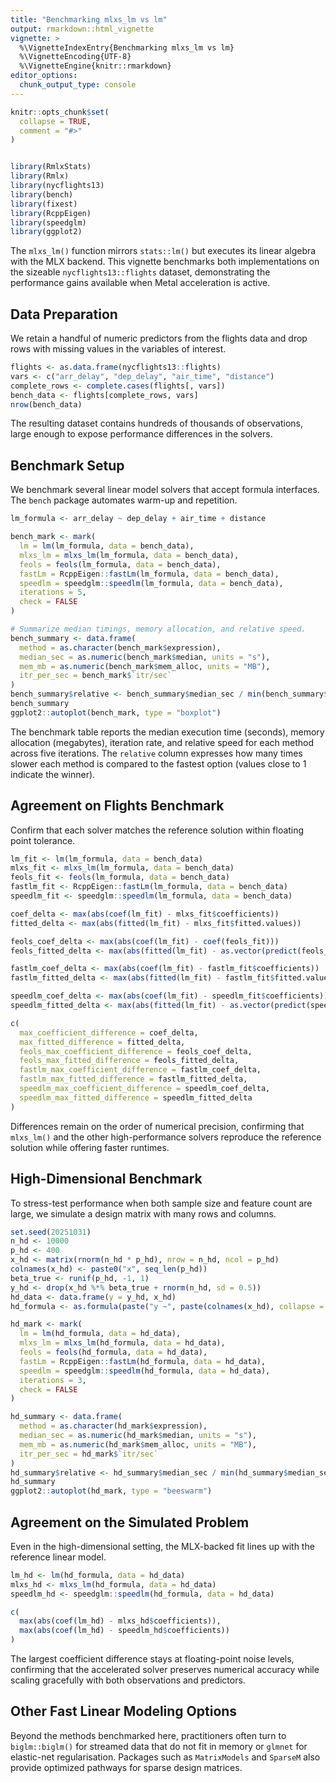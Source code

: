 ```yaml
---
title: "Benchmarking mlxs_lm vs lm"
output: rmarkdown::html_vignette
vignette: >
  %\VignetteIndexEntry{Benchmarking mlxs_lm vs lm}
  %\VignetteEncoding{UTF-8}
  %\VignetteEngine{knitr::rmarkdown}
editor_options: 
  chunk_output_type: console
---
```


```r
knitr::opts_chunk$set(
  collapse = TRUE,
  comment = "#>"
)


library(RmlxStats)
library(Rmlx)
library(nycflights13)
library(bench)
library(fixest)
library(RcppEigen)
library(speedglm)
library(ggplot2)
```

The `mlxs_lm()` function mirrors `stats::lm()` but executes its
linear algebra with the MLX backend. This vignette benchmarks both
implementations on the sizeable `nycflights13::flights` dataset,
demonstrating the performance gains available when Metal acceleration
is active.

## Data Preparation

We retain a handful of numeric predictors from the flights data and
drop rows with missing values in the variables of interest.

```r
flights <- as.data.frame(nycflights13::flights)
vars <- c("arr_delay", "dep_delay", "air_time", "distance")
complete_rows <- complete.cases(flights[, vars])
bench_data <- flights[complete_rows, vars]
nrow(bench_data)
```

The resulting dataset contains hundreds of thousands of observations,
large enough to expose performance differences in the solvers.

## Benchmark Setup

We benchmark several linear model solvers that accept formula interfaces.
The `bench` package automates warm-up and repetition.

```r
lm_formula <- arr_delay ~ dep_delay + air_time + distance

bench_mark <- mark(
  lm = lm(lm_formula, data = bench_data),
  mlxs_lm = mlxs_lm(lm_formula, data = bench_data),
  feols = feols(lm_formula, data = bench_data),
  fastLm = RcppEigen::fastLm(lm_formula, data = bench_data),
  speedlm = speedglm::speedlm(lm_formula, data = bench_data),
  iterations = 5,
  check = FALSE
)

# Summarize median timings, memory allocation, and relative speed.
bench_summary <- data.frame(
  method = as.character(bench_mark$expression),
  median_sec = as.numeric(bench_mark$median, units = "s"),
  mem_mb = as.numeric(bench_mark$mem_alloc, units = "MB"),
  itr_per_sec = bench_mark$`itr/sec`
)
bench_summary$relative <- bench_summary$median_sec / min(bench_summary$median_sec)
bench_summary
ggplot2::autoplot(bench_mark, type = "boxplot")
```

The benchmark table reports the median execution time (seconds), memory
allocation (megabytes), iteration rate, and relative speed for each method
across five iterations. The `relative` column expresses how many times slower
each method is compared to the fastest option (values close to 1 indicate the
winner).

## Agreement on Flights Benchmark

Confirm that each solver matches the reference solution within floating
point tolerance.

```r
lm_fit <- lm(lm_formula, data = bench_data)
mlxs_fit <- mlxs_lm(lm_formula, data = bench_data)
feols_fit <- feols(lm_formula, data = bench_data)
fastlm_fit <- RcppEigen::fastLm(lm_formula, data = bench_data)
speedlm_fit <- speedglm::speedlm(lm_formula, data = bench_data)

coef_delta <- max(abs(coef(lm_fit) - mlxs_fit$coefficients))
fitted_delta <- max(abs(fitted(lm_fit) - mlxs_fit$fitted.values))

feols_coef_delta <- max(abs(coef(lm_fit) - coef(feols_fit)))
feols_fitted_delta <- max(abs(fitted(lm_fit) - as.vector(predict(feols_fit))))

fastlm_coef_delta <- max(abs(coef(lm_fit) - fastlm_fit$coefficients))
fastlm_fitted_delta <- max(abs(fitted(lm_fit) - fastlm_fit$fitted.values))

speedlm_coef_delta <- max(abs(coef(lm_fit) - speedlm_fit$coefficients))
speedlm_fitted_delta <- max(abs(fitted(lm_fit) - as.vector(predict(speedlm_fit))))

c(
  max_coefficient_difference = coef_delta,
  max_fitted_difference = fitted_delta,
  feols_max_coefficient_difference = feols_coef_delta,
  feols_max_fitted_difference = feols_fitted_delta,
  fastlm_max_coefficient_difference = fastlm_coef_delta,
  fastlm_max_fitted_difference = fastlm_fitted_delta,
  speedlm_max_coefficient_difference = speedlm_coef_delta,
  speedlm_max_fitted_difference = speedlm_fitted_delta
)
```

Differences remain on the order of numerical precision, confirming
that `mlxs_lm()` and the other high-performance solvers reproduce the
reference solution while offering faster runtimes.

## High-Dimensional Benchmark

To stress-test performance when both sample size and feature count are large,
we simulate a design matrix with many rows and columns.

```r
set.seed(20251031)
n_hd <- 10000
p_hd <- 400
x_hd <- matrix(rnorm(n_hd * p_hd), nrow = n_hd, ncol = p_hd)
colnames(x_hd) <- paste0("x", seq_len(p_hd))
beta_true <- runif(p_hd, -1, 1)
y_hd <- drop(x_hd %*% beta_true + rnorm(n_hd, sd = 0.5))
hd_data <- data.frame(y = y_hd, x_hd)
hd_formula <- as.formula(paste("y ~", paste(colnames(x_hd), collapse = " + ")))
```

```r
hd_mark <- mark(
  lm = lm(hd_formula, data = hd_data),
  mlxs_lm = mlxs_lm(hd_formula, data = hd_data),
  feols = feols(hd_formula, data = hd_data),
  fastLm = RcppEigen::fastLm(hd_formula, data = hd_data),
  speedlm = speedglm::speedlm(hd_formula, data = hd_data),
  iterations = 3,
  check = FALSE
)

hd_summary <- data.frame(
  method = as.character(hd_mark$expression),
  median_sec = as.numeric(hd_mark$median, units = "s"),
  mem_mb = as.numeric(hd_mark$mem_alloc, units = "MB"),
  itr_per_sec = hd_mark$`itr/sec`
)
hd_summary$relative <- hd_summary$median_sec / min(hd_summary$median_sec)
hd_summary
ggplot2::autoplot(hd_mark, type = "beeswarm")
```

## Agreement on the Simulated Problem

Even in the high-dimensional setting, the MLX-backed fit lines up with the
reference linear model.

```r
lm_hd <- lm(hd_formula, data = hd_data)
mlxs_hd <- mlxs_lm(hd_formula, data = hd_data)
speedlm_hd <- speedglm::speedlm(hd_formula, data = hd_data)

c(
  max(abs(coef(lm_hd) - mlxs_hd$coefficients)),
  max(abs(coef(lm_hd) - speedlm_hd$coefficients))
)
```

The largest coefficient difference stays at floating-point noise levels,
confirming that the accelerated solver preserves numerical accuracy while
scaling gracefully with both observations and predictors.

## Other Fast Linear Modeling Options

Beyond the methods benchmarked here, practitioners often turn to
`biglm::biglm()` for streamed data that do not fit in memory or
`glmnet` for elastic-net regularisation. Packages such as `MatrixModels`
and `SparseM` also provide optimized pathways for sparse design matrices.
